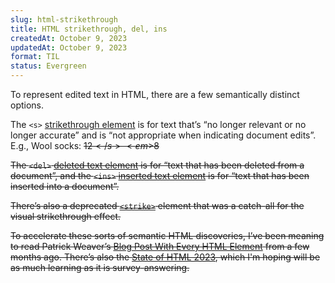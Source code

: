 ```yaml
---
slug: html-strikethrough
title: HTML strikethrough, del, ins
createdAt: October 9, 2023
updatedAt: October 9, 2023
format: TIL
status: Evergreen
---
```


To represent edited text in HTML, there are a few semantically distinct options.

The `<s>` <a href="https://developer.mozilla.org/en-US/docs/Web/HTML/Element/s" target="_blank">strikethrough element</a> is for text that’s “no longer relevant or no longer accurate” and is “not appropriate when indicating document edits”. E.g., Wool socks: <s>$12</s> <em>$8</em>

The `<del>` <a href="https://developer.mozilla.org/en-US/docs/Web/HTML/Element/del" target="_blank">deleted text element</a> is for “text that has been deleted from a document”, and the `<ins>` <a href="https://developer.mozilla.org/en-US/docs/Web/HTML/Element/ins" target="_blank">inserted text element</a> is for “text that has been inserted into a document”.

There’s also a deprecated <a href="https://developer.mozilla.org/en-US/docs/Web/HTML/Element/strike" target="_blank">`<strike>`</a> element that was a catch-all for the visual strikethrough effect.

To accelerate these sorts of semantic HTML discoveries, I’ve been meaning to read Patrick Weaver’s <a href="https://www.patrickweaver.net/blog/a-blog-post-with-every-html-element/" target="_blank">Blog Post With Every HTML Element</a> from a few months ago. There’s also the <a href="https://survey.devographics.com/en-US/survey/state-of-html/2023" target="_blank">State of HTML 2023</a>, which I'm hoping will be as much learning as it is survey-answering.
